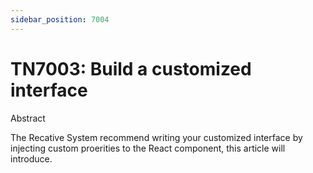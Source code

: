 ```yaml
---
sidebar_position: 7004
---
```


# TN7003: Build a customized interface

Abstract

The Recative System recommend writing your customized interface by injecting
custom proerities to the React component, this article will introduce.